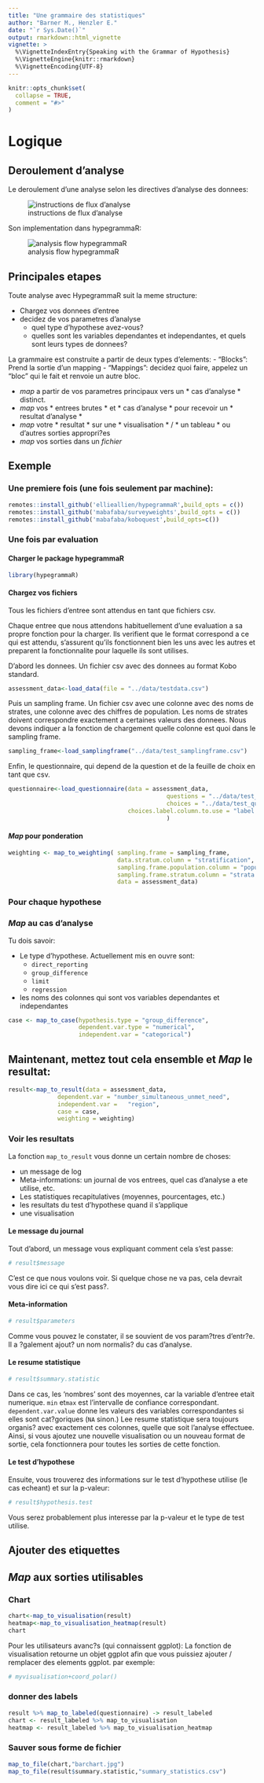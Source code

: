 ```yaml
---
title: "Une grammaire des statistiques"
author: "Barner M., Henzler E."
date: "`r Sys.Date()`"
output: rmarkdown::html_vignette
vignette: >
  %\VignetteIndexEntry{Speaking with the Grammar of Hypothesis}
  %\VignetteEngine{knitr::rmarkdown}
  %\VignetteEncoding{UTF-8}
---
```


```r
knitr::opts_chunk$set(
  collapse = TRUE,
  comment = "#>"
)
```

# Logique

## Deroulement d'analyse

Le deroulement d'une analyse selon les directives d'analyse des donnees:

![instructions de flux d'analyse](./hypegrammaR_flowchart.jpg)

Son implementation dans hypegrammaR:

![analysis flow hypegrammaR](./hypegrammaR_flowchart.jpg)




## Principales etapes


Toute analyse avec HypegrammaR suit la meme structure:

- Chargez vos donnees d'entree
- decidez de vos parametres d'analyse
     - quel type d'hypothese avez-vous?
     - quelles sont les variables dependantes et independantes, et quels sont leurs types de donnees?
     
     
La grammaire est construite a partir de deux types d'elements:
- "Blocks": Prend la sortie d'un mapping
- "Mappings": decidez quoi faire, appelez un "bloc" qui le fait et renvoie un autre bloc.

- _map_  a partir de vos parametres principaux vers un * cas d'analyse * distinct.
- _map_ vos * entrees brutes * et * cas d'analyse * pour recevoir un * resultat d'analyse *
- _map_ votre * resultat * sur une * visualisation * / * un tableau * ou d'autres sorties appropri?es
- _map_ vos sorties dans un *fichier *


## Exemple

### Une premiere fois (une fois seulement par machine):
```r
remotes::install_github('ellieallien/hypegrammaR',build_opts = c())
remotes::install_github('mabafaba/surveyweights',build_opts = c())
remotes::install_github('mabafaba/koboquest',build_opts=c())

```
### Une fois par evaluation

#### Charger le package hypegrammaR
```r
library(hypegrammaR)

```

#### Chargez vos fichiers

Tous les fichiers d'entree sont attendus en tant que fichiers csv.

Chaque entree que nous attendons habituellement d'une evaluation a sa propre fonction pour la charger. Ils verifient que le format correspond a ce qui est attendu, s'assurent qu'ils fonctionnent bien les uns avec les autres et preparent la fonctionnalite pour laquelle ils sont utilises.

D'abord les donnees. Un fichier csv avec des donnees au format Kobo standard.
```r
assessment_data<-load_data(file = "../data/testdata.csv")
```



Puis un sampling frame. Un fichier csv avec une colonne avec des noms de strates, une colonne avec des chiffres de population. Les noms de strates doivent correspondre exactement a certaines valeurs des donnees. Nous devons indiquer a la fonction de chargement quelle colonne est quoi dans le sampling frame.
```r
sampling_frame<-load_samplingframe("../data/test_samplingframe.csv")
```

Enfin, le questionnaire, qui depend de la question et de la feuille de choix en tant que csv.

```r

questionnaire<-load_questionnaire(data = assessment_data,
                                             questions = "../data/test_questionnaire_questions.csv",
                                             choices = "../data/test_questionnaire_choices.csv",
                                  choices.label.column.to.use = "label::English"
                                             )

```


#### _Map_ pour ponderation
```r

weighting <- map_to_weighting( sampling.frame = sampling_frame,
                               data.stratum.column = "stratification",
                               sampling.frame.population.column = "population",
                               sampling.frame.stratum.column = "strata.names",
                               data = assessment_data)
```

### Pour chaque hypothese

### _Map_ au cas d'analyse
Tu dois savoir:

- Le type d'hypothese. Actuellement mis en ouvre sont:
   - `direct_reporting`
   - `group_difference`
   - `limit`
   - `regression`
- les noms des colonnes qui sont vos variables dependantes et independantes

```r

case <- map_to_case(hypothesis.type = "group_difference",
                    dependent.var.type = "numerical",
                    independent.var = "categorical")

```


## Maintenant, mettez tout cela ensemble et _Map_ le resultat:

```r

result<-map_to_result(data = assessment_data,
              dependent.var = "number_simultaneous_unmet_need",
              independent.var =   "region",
              case = case,
              weighting = weighting)
```

### Voir les resultats

La fonction `map_to_result` vous donne un certain nombre de choses:

- un message de log
- Meta-informations: un journal de vos entrees, quel cas d'analyse a ete utilise, etc.
- Les statistiques recapitulatives (moyennes, pourcentages, etc.)
- les resultats du test d'hypothese quand il s'applique
- une visualisation

#### Le message du journal

Tout d'abord, un message vous expliquant comment cela s'est passe:
```r
# result$message
```
C'est ce que nous voulons voir. Si quelque chose ne va pas, cela devrait vous dire ici ce qui s'est pass?.

#### Meta-information

```r
# result$parameters
```
Comme vous pouvez le constater, il se souvient de vos param?tres d'entr?e. Il a ?galement ajout? un nom normalis? du cas d'analyse.

#### Le resume statistique 

```r
# result$summary.statistic
```

Dans ce cas, les 'nombres' sont des moyennes, car la variable d'entree etait numerique. `min` et` max` est l'intervalle de confiance correspondant. `dependent.var.value` donne les valeurs des variables correspondantes si elles sont cat?goriques (` NA` sinon.)
Lee resume statistique sera toujours organis? avec exactement ces colonnes, quelle que soit l'analyse effectuee. Ainsi, si vous ajoutez une nouvelle visualisation ou un nouveau format de sortie, cela fonctionnera pour toutes les sorties de cette fonction.

#### Le test d'hypothese

Ensuite, vous trouverez des informations sur le test d'hypothese utilise (le cas echeant) et sur la p-valeur:
```r
# result$hypothesis.test

```

Vous serez probablement plus interesse par la p-valeur et le type de test utilise.

## Ajouter des etiquettes

## _Map_ aux sorties utilisables

### Chart
```r

chart<-map_to_visualisation(result)
heatmap<-map_to_visualisation_heatmap(result)
chart
```

Pour les utilisateurs avanc?s (qui connaissent ggplot): La fonction de visualisation retourne un objet ggplot afin que vous puissiez ajouter / remplacer des elements ggplot. par exemple:

```r
# myvisualisation+coord_polar()

```

### donner des labels
```r
result %>% map_to_labeled(questionnaire) -> result_labeled
chart <- result_labeled %>% map_to_visualisation
heatmap <- result_labeled %>% map_to_visualisation_heatmap


```


### Sauver sous forme de fichier

```r
map_to_file(chart,"barchart.jpg")
map_to_file(result$summary.statistic,"summary_statistics.csv")

```







